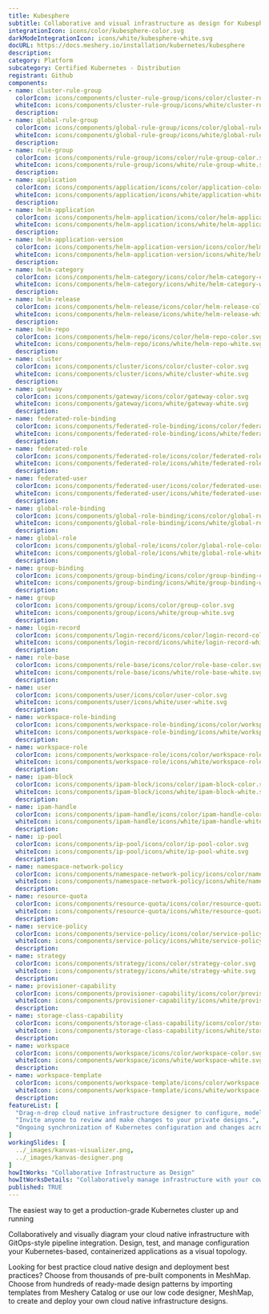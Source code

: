 ```yaml
---
title: Kubesphere
subtitle: Collaborative and visual infrastructure as design for Kubesphere
integrationIcon: icons/color/kubesphere-color.svg
darkModeIntegrationIcon: icons/white/kubesphere-white.svg
docURL: https://docs.meshery.io/installation/kubernetes/kubesphere
description: 
category: Platform
subcategory: Certified Kubernetes - Distribution
registrant: Github
components: 
- name: cluster-rule-group
  colorIcon: icons/components/cluster-rule-group/icons/color/cluster-rule-group-color.svg
  whiteIcon: icons/components/cluster-rule-group/icons/white/cluster-rule-group-white.svg
  description: 
- name: global-rule-group
  colorIcon: icons/components/global-rule-group/icons/color/global-rule-group-color.svg
  whiteIcon: icons/components/global-rule-group/icons/white/global-rule-group-white.svg
  description: 
- name: rule-group
  colorIcon: icons/components/rule-group/icons/color/rule-group-color.svg
  whiteIcon: icons/components/rule-group/icons/white/rule-group-white.svg
  description: 
- name: application
  colorIcon: icons/components/application/icons/color/application-color.svg
  whiteIcon: icons/components/application/icons/white/application-white.svg
  description: 
- name: helm-application
  colorIcon: icons/components/helm-application/icons/color/helm-application-color.svg
  whiteIcon: icons/components/helm-application/icons/white/helm-application-white.svg
  description: 
- name: helm-application-version
  colorIcon: icons/components/helm-application-version/icons/color/helm-application-version-color.svg
  whiteIcon: icons/components/helm-application-version/icons/white/helm-application-version-white.svg
  description: 
- name: helm-category
  colorIcon: icons/components/helm-category/icons/color/helm-category-color.svg
  whiteIcon: icons/components/helm-category/icons/white/helm-category-white.svg
  description: 
- name: helm-release
  colorIcon: icons/components/helm-release/icons/color/helm-release-color.svg
  whiteIcon: icons/components/helm-release/icons/white/helm-release-white.svg
  description: 
- name: helm-repo
  colorIcon: icons/components/helm-repo/icons/color/helm-repo-color.svg
  whiteIcon: icons/components/helm-repo/icons/white/helm-repo-white.svg
  description: 
- name: cluster
  colorIcon: icons/components/cluster/icons/color/cluster-color.svg
  whiteIcon: icons/components/cluster/icons/white/cluster-white.svg
  description: 
- name: gateway
  colorIcon: icons/components/gateway/icons/color/gateway-color.svg
  whiteIcon: icons/components/gateway/icons/white/gateway-white.svg
  description: 
- name: federated-role-binding
  colorIcon: icons/components/federated-role-binding/icons/color/federated-role-binding-color.svg
  whiteIcon: icons/components/federated-role-binding/icons/white/federated-role-binding-white.svg
  description: 
- name: federated-role
  colorIcon: icons/components/federated-role/icons/color/federated-role-color.svg
  whiteIcon: icons/components/federated-role/icons/white/federated-role-white.svg
  description: 
- name: federated-user
  colorIcon: icons/components/federated-user/icons/color/federated-user-color.svg
  whiteIcon: icons/components/federated-user/icons/white/federated-user-white.svg
  description: 
- name: global-role-binding
  colorIcon: icons/components/global-role-binding/icons/color/global-role-binding-color.svg
  whiteIcon: icons/components/global-role-binding/icons/white/global-role-binding-white.svg
  description: 
- name: global-role
  colorIcon: icons/components/global-role/icons/color/global-role-color.svg
  whiteIcon: icons/components/global-role/icons/white/global-role-white.svg
  description: 
- name: group-binding
  colorIcon: icons/components/group-binding/icons/color/group-binding-color.svg
  whiteIcon: icons/components/group-binding/icons/white/group-binding-white.svg
  description: 
- name: group
  colorIcon: icons/components/group/icons/color/group-color.svg
  whiteIcon: icons/components/group/icons/white/group-white.svg
  description: 
- name: login-record
  colorIcon: icons/components/login-record/icons/color/login-record-color.svg
  whiteIcon: icons/components/login-record/icons/white/login-record-white.svg
  description: 
- name: role-base
  colorIcon: icons/components/role-base/icons/color/role-base-color.svg
  whiteIcon: icons/components/role-base/icons/white/role-base-white.svg
  description: 
- name: user
  colorIcon: icons/components/user/icons/color/user-color.svg
  whiteIcon: icons/components/user/icons/white/user-white.svg
  description: 
- name: workspace-role-binding
  colorIcon: icons/components/workspace-role-binding/icons/color/workspace-role-binding-color.svg
  whiteIcon: icons/components/workspace-role-binding/icons/white/workspace-role-binding-white.svg
  description: 
- name: workspace-role
  colorIcon: icons/components/workspace-role/icons/color/workspace-role-color.svg
  whiteIcon: icons/components/workspace-role/icons/white/workspace-role-white.svg
  description: 
- name: ipam-block
  colorIcon: icons/components/ipam-block/icons/color/ipam-block-color.svg
  whiteIcon: icons/components/ipam-block/icons/white/ipam-block-white.svg
  description: 
- name: ipam-handle
  colorIcon: icons/components/ipam-handle/icons/color/ipam-handle-color.svg
  whiteIcon: icons/components/ipam-handle/icons/white/ipam-handle-white.svg
  description: 
- name: ip-pool
  colorIcon: icons/components/ip-pool/icons/color/ip-pool-color.svg
  whiteIcon: icons/components/ip-pool/icons/white/ip-pool-white.svg
  description: 
- name: namespace-network-policy
  colorIcon: icons/components/namespace-network-policy/icons/color/namespace-network-policy-color.svg
  whiteIcon: icons/components/namespace-network-policy/icons/white/namespace-network-policy-white.svg
  description: 
- name: resource-quota
  colorIcon: icons/components/resource-quota/icons/color/resource-quota-color.svg
  whiteIcon: icons/components/resource-quota/icons/white/resource-quota-white.svg
  description: 
- name: service-policy
  colorIcon: icons/components/service-policy/icons/color/service-policy-color.svg
  whiteIcon: icons/components/service-policy/icons/white/service-policy-white.svg
  description: 
- name: strategy
  colorIcon: icons/components/strategy/icons/color/strategy-color.svg
  whiteIcon: icons/components/strategy/icons/white/strategy-white.svg
  description: 
- name: provisioner-capability
  colorIcon: icons/components/provisioner-capability/icons/color/provisioner-capability-color.svg
  whiteIcon: icons/components/provisioner-capability/icons/white/provisioner-capability-white.svg
  description: 
- name: storage-class-capability
  colorIcon: icons/components/storage-class-capability/icons/color/storage-class-capability-color.svg
  whiteIcon: icons/components/storage-class-capability/icons/white/storage-class-capability-white.svg
  description: 
- name: workspace
  colorIcon: icons/components/workspace/icons/color/workspace-color.svg
  whiteIcon: icons/components/workspace/icons/white/workspace-white.svg
  description: 
- name: workspace-template
  colorIcon: icons/components/workspace-template/icons/color/workspace-template-color.svg
  whiteIcon: icons/components/workspace-template/icons/white/workspace-template-white.svg
  description: 
featureList: [
  "Drag-n-drop cloud native infrastructure designer to configure, model, and deploy your workloads.",
  "Invite anyone to review and make changes to your private designs.",
  "Ongoing synchronization of Kubernetes configuration and changes across any number of clusters."
]
workingSlides: [
  ../_images/kanvas-visualizer.png,
  ../_images/kanvas-designer.png
]
howItWorks: "Collaborative Infrastructure as Design"
howItWorksDetails: "Collaboratively manage infrastructure with your coworkers synchronously sharing the same designs."
published: TRUE
---
```

<p>
The easiest way to get a production-grade Kubernetes cluster up and running
</p>
<p>
    Collaboratively and visually diagram your cloud native infrastructure with GitOps-style pipeline integration. Design, test, and manage configuration your Kubernetes-based, containerized applications as a visual topology.
</p>
<p>
    Looking for best practice cloud native design and deployment best practices? Choose from thousands of pre-built components in MeshMap. Choose from hundreds of ready-made design patterns by importing templates from Meshery Catalog or use our low code designer, MeshMap, to create and deploy your own cloud native infrastructure designs.
</p>
